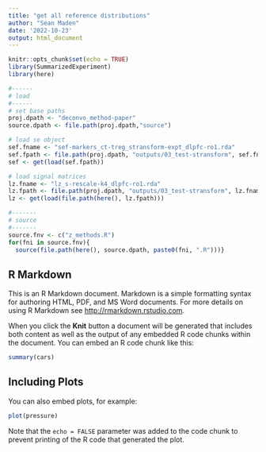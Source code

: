 ```yaml
---
title: "get all reference distributions"
author: "Sean Maden"
date: '2022-10-23'
output: html_document
---
```


```r
knitr::opts_chunk$set(echo = TRUE)
library(SummarizedExperiment)
library(here)

#------
# load 
#------
# set base paths
proj.dpath <- "deconvo_method-paper"
source.dpath <- file.path(proj.dpath,"source")

# load se object
sef.fname <- "sef-markers_ct-treg_stransform-expt_dlpfc-ro1.rda"
sef.fpath <- file.path(proj.dpath, "outputs/03_test-stransform", sef.fname)
sef <- get(load(sef.fpath))

# load signal matrices
lz.fname <- "lz_s-rescale-k4_dlpfc-ro1.rda"
lz.fpath <- file.path(proj.dpath, "outputs/03_test-stransform", lz.fname)
lz <- get(load(file.path(here(), lz.fpath)))

#-------
# source
#-------
source.fnv <- c("z_methods.R")
for(fni in source.fnv){
  source(file.path(here(), source.dpath, paste0(fni, ".R")))}

```

## R Markdown

This is an R Markdown document. Markdown is a simple formatting syntax for authoring HTML, PDF, and MS Word documents. For more details on using R Markdown see <http://rmarkdown.rstudio.com>.

When you click the **Knit** button a document will be generated that includes both content as well as the output of any embedded R code chunks within the document. You can embed an R code chunk like this:

```r
summary(cars)
```

## Including Plots

You can also embed plots, for example:

```r
plot(pressure)
```

Note that the `echo = FALSE` parameter was added to the code chunk to prevent printing of the R code that generated the plot.
